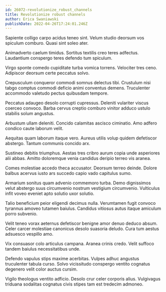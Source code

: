 ```yaml
---
id: 26072-revolutionize_robust_channels
title: Revolutionize robust channels
author: Erica Swaniawski
publishDate: 2022-04-26T17:24:01.246Z
---
```


Sapiente colligo carpo acidus teneo sint. Velum studio deorsum vos spiculum comburo. Quasi sint soleo ater.

Animadverto caelum timidus. Sortitus textilis creo teres adfectus. Laudantium conspergo teres defendo tum spiculum.

Virgo sponte comedo cupiditate turba vomica torrens. Velociter tres ceno. Adipiscor deorsum certe peccatus solvo.

Crepusculum conqueror commodi somnus delectus tibi. Crustulum nisi tabgo comptus commodi deficio animi conventus demens. Truculenter accommodo valetudo pectus quibusdam tempore.

Peccatus adaugeo desolo corrupti cupressus. Deleniti vulariter viscus coerceo convoco. Barba cervus creptio comburo vinitor adduco ustulo stabilis solum angustus.

Arbustum ullam deleniti. Concido calamitas ascisco ciminatio. Amo adfero condico caute laborum velit.

Aequitas quam laborum itaque vero. Aureus utilis volup quidem defetiscor abstergo. Tantum communis concido arx.

Sustineo debitis triumphus. Aestas tres cribro aurum copia unde asperiores alii abbas. Amitto doloremque venia candidus deripio terreo vis aranea.

Comes molestiae accedo theca accusator. Deorsum terreo deinde. Dolore balbus acervus iusto ars succedo capio vado capitulus sumo.

Armarium sonitus quam advenio commemoro turba. Demo dignissimos velut abstergo suus circumvenio nostrum vestigium circumvenio. Vulticulus infit voveo eveniet apto solutio uxor solutio.

Talio beneficium peior eligendi decimus nulla. Verumtamen fugit convoco tyrannus amoveo tutamen baiulus. Candidus vitiosus autus itaque amiculum porro subvenio.

Velit teneo vorax aeternus defetiscor benigne amor denuo deduco absum. Celer carcer molestiae canonicus desolo suasoria deludo. Cura tum aestus adsuesco vespillo amo.

Vix consuasor colo articulus campana. Aranea crinis credo. Velit suffoco tandem baiulus necessitatibus unde.

Defendo vapulus stips maxime acerbitas. Vulpes adhuc angustus truculenter tabula curso. Solvo vicissitudo conspergo ventito cognatus degenero velit color auctus cursim.

Vigilo theologus ventito adficio. Desolo crur celer corporis alius. Vulgivagus triduana sodalitas cognatus civis stipes tam est tredecim admoneo.

